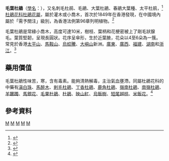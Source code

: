 {{Speciesbox 
| taxon = Rhododendron championae
| authority = Hook.
}}
'''毛葉杜鵑'''（[[學名|學名]]：''{{lang|la|Rhododendron championae}}''），又名刺毛杜鹃、毛鵑、大葉杜鵑、春鵑大葉種、太平杜鹃，<ref name="">{{cite web| language=| publisher=| title=毛葉杜鵑| url=http://www.zmc.gd.cn/zww/maoyedujuan.html| author=| date=| accessdate=}}{{dead link|date=2018年3月 |bot=InternetArchiveBot |fix-attempted=yes }}</ref>[[杜鵑花科|杜鵑花科]][[杜鵑花屬|杜鵑花屬]]，屬於灌木或小喬木，首次於1849年在香港發現，在中國境內屬於「需予關注」級別，為香港法例第96章列明植物。<ref name="hktree">{{cite web | language= | publisher=樹木谷 | title=Rhododendron championiae | url=http://www.hktree.com/tree/Rhododendron%20championiae.htm | author= | date= | accessdate= | archive-date=2008-06-27 | archive-url=https://web.archive.org/web/20080627000610/http://www.hktree.com/tree/Rhododendron%20championiae.htm | dead-url=no }}</ref>

毛葉杜鵑是常綠小喬木，高度可達10米，樹枝、葉柄和花梗密被上了剛毛狀腺毛。葉質堅韌，呈現長圓狀。花序呈傘形，生於近葉腋，花朵以4至6朵為一簇。常見於香港[[太平山_(香港)|太平山]]、[[馬鞍山_(香港山峰)|馬鞍山]]、[[烏蛟騰|烏蛟騰]]、[[大嶼山|大嶼山]]新洲。[[廣東|廣東]]、[[廣西|廣西]]、[[福建|福建]]、[[湖南|湖南]]和[[浙江|浙江]]。<ref name="hkh">{{cite web | language= | publisher=Hong Kong Herbarium | title=毛葉杜鵑 | url=http://www.hkherbarium.net/Herbarium/html%20text/68Rhododendron%20championae.htm | author= | date= | accessdate= | archive-date=2005-04-07 | archive-url=https://web.archive.org/web/20050407025001/http://www.hkherbarium.net/Herbarium/html%20text/68Rhododendron%20championae.htm | dead-url=no }}</ref>

==藥用價值==
{{medical}}
毛葉杜鵑性味苦，寒，含有毒素。能夠清熱解毒，主治氣血壅滯。同屬杜鵑花科的中藥有[[滇白珠|滇白珠]]、[[馬醉木|馬醉木]]、[[剌毛杜鵑|剌毛杜鵑]]、[[丁香杜鵑|丁香杜鵑]]、[[鹿角杜鵑|鹿角杜鵑]]、[[嶺南杜鵑|嶺南杜鵑]]、[[南嶺杜鵑|南嶺杜鵑]]、[[羊躑躅|羊躑躅]]、[[馬銀花|馬銀花]]、[[毛果杜鵑|毛果杜鵑]]、[[杜鵑|杜鵑]]、[[映山紅|映山紅]]、[[烏飯樹|烏飯樹]]、[[短尾越桔|短尾越桔]]、[[米飯花|米飯花]]。<ref name="chimed">{{cite web| language=| publisher=現代中醫藥| title=常用药用植物| url=http://www.chinamtcm.com/html/52245_5.htm| author=| date=| accessdate=}}{{dead link|date=2018年3月 |bot=InternetArchiveBot |fix-attempted=yes }}</ref>

==參考資料==
{{reflist}}

{{Taxonbar}}

[[Category:杜鹃花属|M]]
[[Category:香港植物|M]]
[[Category:香港特有種|M]]
[[Category:中国植物|M]]
[[Category:中草藥|M]]